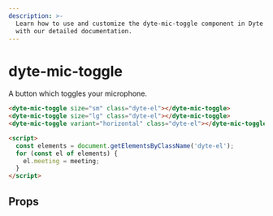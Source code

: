 ```yaml
---
description: >-
  Learn how to use and customize the dyte-mic-toggle component in Dyte's UI Kit
  with our detailed documentation.
---
```


# dyte-mic-toggle

A button which toggles your microphone.

```html
<dyte-mic-toggle size="sm" class="dyte-el"></dyte-mic-toggle>
<dyte-mic-toggle size="lg" class="dyte-el"></dyte-mic-toggle>
<dyte-mic-toggle variant="horizontal" class="dyte-el"></dyte-mic-toggle>

<script>
  const elements = document.getElementsByClassName('dyte-el');
  for (const el of elements) {
    el.meeting = meeting;
  }
</script>
```

## Props

<PropsTable of="dyte-mic-toggle" />

<head>
  <title>UI Kit dyte-mic-toggle</title>
</head>
